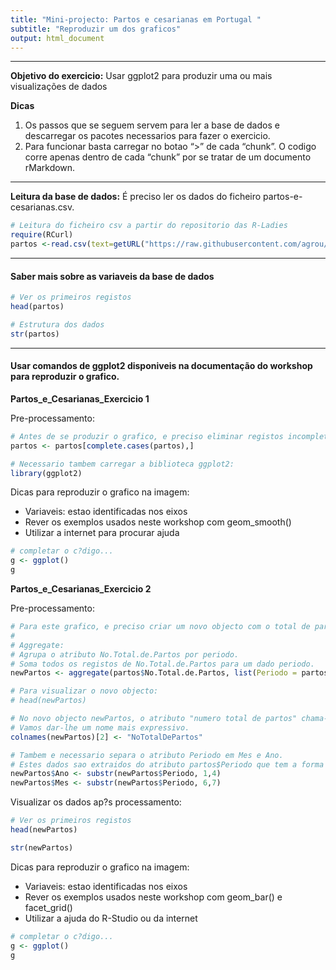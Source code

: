 ```yaml
---
title: "Mini-projecto: Partos e cesarianas em Portugal "
subtitle: "Reproduzir um dos graficos"
output: html_document
---
```


***

**Objetivo do exercicio:** Usar ggplot2 para produzir uma ou mais visualizações de dados


**Dicas**

1. Os passos que se seguem servem para ler a base de dados e descarregar os pacotes necessarios para fazer o exercicio. 
2. Para funcionar basta carregar no botao ">" de cada "chunk". O codigo corre apenas dentro de cada "chunk" por se tratar de um documento rMarkdown.

***


**Leitura da base de dados:** É preciso ler os dados do ficheiro partos-e-cesarianas.csv.

```r
# Leitura do ficheiro csv a partir do repositorio das R-Ladies 
require(RCurl)
partos <-read.csv(text=getURL("https://raw.githubusercontent.com/agrou/RLadiesDocuments/master/Meetup2/MiniProjeto/Partos_e_Cesarianas/partos-e-cesarianas.csv"), header=T)
```


***

#### Saber mais sobre as variaveis da base de dados
```r
# Ver os primeiros registos 
head(partos)
```

```r
# Estrutura dos dados
str(partos)
```

***

#### Usar comandos de ggplot2 disponiveis na documentação do workshop para reproduzir o grafico. 

**Partos_e_Cesarianas_Exercicio 1**

Pre-processamento:
```r
# Antes de se produzir o grafico, e preciso eliminar registos incompletos.
partos <- partos[complete.cases(partos),]

# Necessario tambem carregar a biblioteca ggplot2:
library(ggplot2)
```

Dicas para reproduzir o grafico na imagem:

* Variaveis: estao identificadas nos eixos
* Rever os exemplos usados neste workshop com geom_smooth()
* Utilizar a internet para procurar ajuda

```r
# completar o c?digo...
g <- ggplot()
g
```

**Partos_e_Cesarianas_Exercicio 2**

Pre-processamento:
```r
# Para este grafico, e preciso criar um novo objecto com o total de partos por mes e por ano, independentemente da regiao e instituicao:
#
# Aggregate:
# Agrupa o atributo No.Total.de.Partos por periodo.
# Soma todos os registos de No.Total.de.Partos para um dado periodo.
newPartos <- aggregate(partos$No.Total.de.Partos, list(Periodo = partos$Periodo), sum)

# Para visualizar o novo objecto:
# head(newPartos)
```

```r
# No novo objecto newPartos, o atributo "numero total de partos" chama-se x. 
# Vamos dar-lhe um nome mais expressivo.
colnames(newPartos)[2] <- "NoTotalDePartos"
```


```r
# Tambem e necessario separa o atributo Periodo em Mes e Ano.
# Estes dados sao extraidos do atributo partos$Periodo que tem a forma "YYYY-MM".
newPartos$Ano <- substr(newPartos$Periodo, 1,4)
newPartos$Mes <- substr(newPartos$Periodo, 6,7)
```

Visualizar os dados ap?s processamento:
```r
# Ver os primeiros registos 
head(newPartos)
```

```r
str(newPartos)
```

Dicas para reproduzir o grafico na imagem:

* Variaveis: estao identificadas nos eixos
* Rever os exemplos usados neste workshop com geom_bar() e facet_grid()
* Utilizar a ajuda do R-Studio ou da internet 

```r
# completar o c?digo...
g <- ggplot()
g
```
